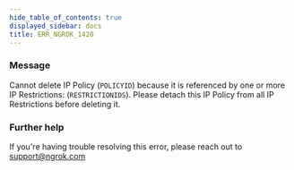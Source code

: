 ```yaml
---
hide_table_of_contents: true
displayed_sidebar: docs
title: ERR_NGROK_1420
---
```


### Message

Cannot delete IP Policy (`POLICYID`) because it is referenced by one or more IP Restrictions: (`RESTRICTIONIDS`). Please detach this IP Policy from all IP Restrictions before deleting it.

<ErrorDetails />

### Further help

If you're having trouble resolving this error, please reach out to [support@ngrok.com](mailto:support@ngrok.com?subject=Help%20with%20ERR_NGROK_1420)
